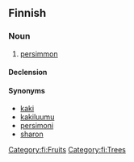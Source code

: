 ==Finnish==

===Noun===
{{fi-noun}}

# [[persimmon]]

====Declension====
{{fi-decl-risti|persimon}}

====Synonyms====
*[[kaki]]
*[[kakiluumu]]
*[[persimoni]]
*[[sharon]]

[[Category:fi:Fruits]]
[[Category:fi:Trees]]